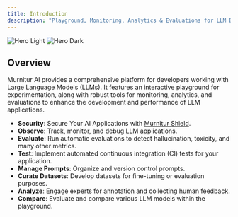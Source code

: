 ```yaml
---
title: Introduction
description: "Playground, Monitoring, Analytics & Evaluations for LLM Developers"
---
```


<img className="block dark:hidden" src="/images/shield.png" alt="Hero Light" />
<img className="hidden dark:block" src="/images/shield.png" alt="Hero Dark" />

## Overview

Murnitur AI provides a comprehensive platform for developers working with Large Language Models (LLMs). It features an interactive playground for experimentation, along with robust tools for monitoring, analytics, and evaluations to enhance the development and performance of LLM applications.

- **Security**: Secure Your AI Applications with [Murnitur Shield](/murnitur-shield/overview).
- **Observe**: Track, monitor, and debug LLM applications.
- **Evaluate**: Run automatic evaluations to detect hallucination, toxicity, and many other metrics.
- **Test**: Implement automated continuous integration (CI) tests for your application.
- **Manage Prompts**: Organize and version control prompts.
- **Curate Datasets**: Develop datasets for fine-tuning or evaluation purposes.
- **Analyze**: Engage experts for annotation and collecting human feedback.
- **Compare**: Evaluate and compare various LLM models within the playground.
